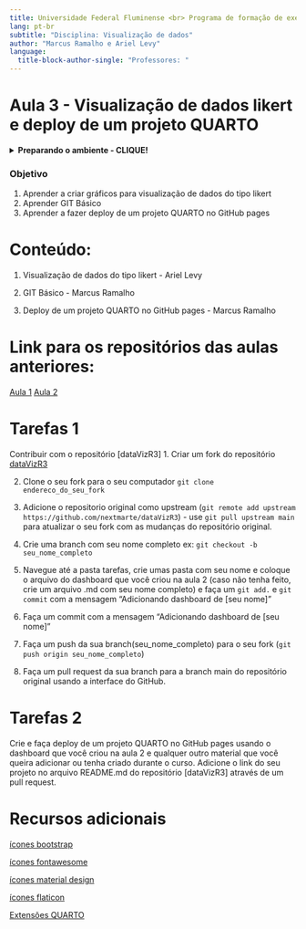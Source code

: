 ```yaml
---
title: Universidade Federal Fluminense <br> Programa de formação de executivos <br> Ciência de dados
lang: pt-br
subtitle: "Disciplina: Visualização de dados"
author: "Marcus Ramalho e Ariel Levy"
language: 
  title-block-author-single: "Professores: "
---
```



# Aula 3 - Visualização de dados likert e deploy de um projeto QUARTO

<details>

<summary>**Preparando o ambiente - CLIQUE!** </summary>

[CLIQUE AQUI PARA BAIXAR O GIT BASH](https://git-scm.com/downloads)

[CLIQUE AQUI PARA CRIAR UMA CONTA NO GITHUB](https://github.com)

</details>

### Objetivo

1.  Aprender a criar gráficos para visualização de dados do tipo likert
2.  Aprender GIT Básico
3.  Aprender a fazer deploy de um projeto QUARTO no GitHub pages

# Conteúdo:

1.  Visualização de dados do tipo likert - Ariel Levy

2.  GIT Básico - Marcus Ramalho

3.  Deploy de um projeto QUARTO no GitHub pages - Marcus Ramalho

# Link para os repositórios das aulas anteriores:

[Aula 1](https://github.com/nextmarte/dataVizR) [Aula 2](https://github.com/nextmarte/dataVizR2)

# Tarefas 1

Contribuir com o repositório [dataVizR3]
1. Criar um fork do repositório [dataVizR3](https://github.com/nextmarte/dataVizR3)

2. Clone o seu fork para o seu computador `git clone endereco_do_seu_fork`

3. Adicione o repositorio original como upstream (`git remote add upstream https://github.com/nextmarte/dataVizR3`) - use `git pull upstream main` para atualizar o seu fork com as mudanças do repositório original.

4. Crie uma branch com seu nome completo ex: `git checkout -b seu_nome_completo`

5. Navegue até a pasta tarefas, crie umas pasta com seu nome e coloque o arquivo do dashboard que você criou na aula 2 (caso não tenha feito, crie um arquivo .md com seu nome completo) e faça um `git add.` e `git commit` com a mensagem "Adicionando dashboard de [seu nome]"

6. Faça um commit com a mensagem "Adicionando dashboard de [seu nome]"

7. Faça um push da sua branch(seu_nome_completo) para o seu fork (`git push origin seu_nome_completo`)
8. Faça um pull request da sua branch para a branch main do repositório original usando a interface do GitHub.

# Tarefas 2

Crie e faça deploy de um projeto QUARTO no GitHub pages usando o dashboard que você criou na aula 2 e qualquer outro material que você queira adicionar ou tenha criado durante o curso. Adicione o link do seu projeto no arquivo README.md do repositório [dataVizR3] através de um pull request.

# Recursos adicionais

[ícones bootstrap](https://icons.getbootstrap.com/)

[ícones fontawesome](https://fontawesome.com/v5.15/icons?d=gallery&p=2)

[ícones material design](https://material.io/resources/icons/?style=baseline)

[ícones flaticon](https://www.flaticon.com/)

[Extensões QUARTO]([httpsquartoknows.com/extensions](https://quarto.org/docs/extensions/listing-filters.html))
